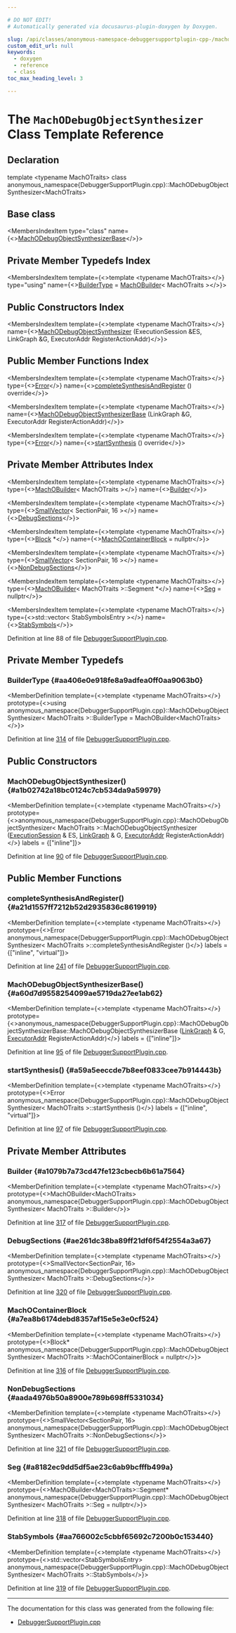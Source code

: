 ```yaml
---

# DO NOT EDIT!
# Automatically generated via docusaurus-plugin-doxygen by Doxygen.

slug: /api/classes/anonymous-namespace-debuggersupportplugin-cpp-/machodebugobjectsynthesizer
custom_edit_url: null
keywords:
  - doxygen
  - reference
  - class
toc_max_heading_level: 3

---
```





# The `MachODebugObjectSynthesizer` Class Template Reference

<DoxygenPage pluginConfig={pluginConfig}>



## Declaration

<CodeBlock>template &lt;typename MachOTraits&gt;
class anonymous_namespace{DebuggerSupportPlugin.cpp}::MachODebugObjectSynthesizer&lt;MachOTraits&gt;</CodeBlock>

## Base class

<MembersIndex>

<MembersIndexItem
  type="class"
  name={<><a href="/docs/api/classes/anonymous-namespace-debuggersupportplugin-cpp-/machodebugobjectsynthesizerbase">MachODebugObjectSynthesizerBase</a></>}>
</MembersIndexItem>

</MembersIndex>

## Private Member Typedefs Index

<MembersIndex>

<MembersIndexItem
  template={<>template &lt;typename MachOTraits&gt;</>}
  type="using"
  name={<><a href="#aa406e0e918fe8a9adfea0ff0aa9063b0">BuilderType</a> = <a href="/docs/api/classes/llvm/orc/machobuilder">MachOBuilder</a>&lt; MachOTraits &gt;</>}>
</MembersIndexItem>

</MembersIndex>

## Public Constructors Index

<MembersIndex>

<MembersIndexItem
  template={<>template &lt;typename MachOTraits&gt;</>}
  name={<><a href="#a1b02742a18bc0124c7cb534da9a59979">MachODebugObjectSynthesizer</a> (ExecutionSession &amp;ES, LinkGraph &amp;G, ExecutorAddr RegisterActionAddr)</>}>
</MembersIndexItem>

</MembersIndex>

## Public Member Functions Index

<MembersIndex>

<MembersIndexItem
  template={<>template &lt;typename MachOTraits&gt;</>}
  type={<><a href="/docs/api/classes/llvm/error">Error</a></>}
  name={<><a href="#a21d1557ff7212b52d2935836c8619919">completeSynthesisAndRegister</a> () override</>}>
</MembersIndexItem>

<MembersIndexItem
  template={<>template &lt;typename MachOTraits&gt;</>}
  name={<><a href="#a60d7d9558254099ae5719da27ee1ab62">MachODebugObjectSynthesizerBase</a> (LinkGraph &amp;G, ExecutorAddr RegisterActionAddr)</>}>
</MembersIndexItem>

<MembersIndexItem
  template={<>template &lt;typename MachOTraits&gt;</>}
  type={<><a href="/docs/api/classes/llvm/error">Error</a></>}
  name={<><a href="#a59a5eeccde7b8eef0833cee7b914443b">startSynthesis</a> () override</>}>
</MembersIndexItem>

</MembersIndex>

## Private Member Attributes Index

<MembersIndex>

<MembersIndexItem
  template={<>template &lt;typename MachOTraits&gt;</>}
  type={<><a href="/docs/api/classes/llvm/orc/machobuilder">MachOBuilder</a>&lt; MachOTraits &gt;</>}
  name={<><a href="#a1079b7a73cd47fe123cbecb6b61a7564">Builder</a></>}>
</MembersIndexItem>

<MembersIndexItem
  template={<>template &lt;typename MachOTraits&gt;</>}
  type={<><a href="/docs/api/classes/llvm/smallvector">SmallVector</a>&lt; SectionPair, 16 &gt;</>}
  name={<><a href="#ae261dc38ba89ff21df6f54f2554a3a67">DebugSections</a></>}>
</MembersIndexItem>

<MembersIndexItem
  template={<>template &lt;typename MachOTraits&gt;</>}
  type={<><a href="/docs/api/classes/llvm/jitlink/block">Block</a> &#42;</>}
  name={<><a href="#a7ea8b6174debd8357af15e5e3e0cf524">MachOContainerBlock</a> = nullptr</>}>
</MembersIndexItem>

<MembersIndexItem
  template={<>template &lt;typename MachOTraits&gt;</>}
  type={<><a href="/docs/api/classes/llvm/smallvector">SmallVector</a>&lt; SectionPair, 16 &gt;</>}
  name={<><a href="#aada4976b50a8900e789b698ff5331034">NonDebugSections</a></>}>
</MembersIndexItem>

<MembersIndexItem
  template={<>template &lt;typename MachOTraits&gt;</>}
  type={<><a href="/docs/api/classes/llvm/orc/machobuilder">MachOBuilder</a>&lt; MachOTraits &gt;::Segment &#42;</>}
  name={<><a href="#a8182ec9dd5df5ae23c6ab9bcfffb499a">Seg</a> = nullptr</>}>
</MembersIndexItem>

<MembersIndexItem
  template={<>template &lt;typename MachOTraits&gt;</>}
  type={<>std::vector&lt; StabSymbolsEntry &gt;</>}
  name={<><a href="#aa766002c5cbbf65692c7200b0c153440">StabSymbols</a></>}>
</MembersIndexItem>

</MembersIndex>


Definition at line 88 of file <a href="/docs/api/files/lib/lib/executionengine/lib/executionengine/orc/lib/executionengine/orc/debugging/debuggersupportplugin-cpp">DebuggerSupportPlugin.cpp</a>.

<SectionDefinition>

## Private Member Typedefs

### BuilderType {#aa406e0e918fe8a9adfea0ff0aa9063b0}

<MemberDefinition
  template={<>template &lt;typename MachOTraits&gt;</>}
  prototype={<>using anonymous&#95;namespace&#123;DebuggerSupportPlugin.cpp&#125;::MachODebugObjectSynthesizer&lt; MachOTraits &gt;::BuilderType =  MachOBuilder&lt;MachOTraits&gt;</>}>

Definition at line <a href="/docs/api/files/lib/lib/executionengine/lib/executionengine/orc/lib/executionengine/orc/debugging/debuggersupportplugin-cpp/#l00314">314</a> of file <a href="/docs/api/files/lib/lib/executionengine/lib/executionengine/orc/lib/executionengine/orc/debugging/debuggersupportplugin-cpp">DebuggerSupportPlugin.cpp</a>.
</MemberDefinition>

</SectionDefinition>

<SectionDefinition>

## Public Constructors

### MachODebugObjectSynthesizer() {#a1b02742a18bc0124c7cb534da9a59979}

<MemberDefinition
  template={<>template &lt;typename MachOTraits&gt;</>}
  prototype={<>anonymous&#95;namespace&#123;DebuggerSupportPlugin.cpp&#125;::MachODebugObjectSynthesizer&lt; MachOTraits &gt;::MachODebugObjectSynthesizer (<a href="/docs/api/classes/llvm/orc/executionsession">ExecutionSession</a> &amp; ES, <a href="/docs/api/classes/llvm/jitlink/linkgraph">LinkGraph</a> &amp; G, <a href="/docs/api/classes/llvm/orc/executoraddr">ExecutorAddr</a> RegisterActionAddr)</>}
  labels = {["inline"]}>

Definition at line <a href="/docs/api/files/lib/lib/executionengine/lib/executionengine/orc/lib/executionengine/orc/debugging/debuggersupportplugin-cpp/#l00090">90</a> of file <a href="/docs/api/files/lib/lib/executionengine/lib/executionengine/orc/lib/executionengine/orc/debugging/debuggersupportplugin-cpp">DebuggerSupportPlugin.cpp</a>.
</MemberDefinition>

</SectionDefinition>

<SectionDefinition>

## Public Member Functions

### completeSynthesisAndRegister() {#a21d1557ff7212b52d2935836c8619919}

<MemberDefinition
  template={<>template &lt;typename MachOTraits&gt;</>}
  prototype={<>Error anonymous&#95;namespace&#123;DebuggerSupportPlugin.cpp&#125;::MachODebugObjectSynthesizer&lt; MachOTraits &gt;::completeSynthesisAndRegister ()</>}
  labels = {["inline", "virtual"]}>

Definition at line <a href="/docs/api/files/lib/lib/executionengine/lib/executionengine/orc/lib/executionengine/orc/debugging/debuggersupportplugin-cpp/#l00241">241</a> of file <a href="/docs/api/files/lib/lib/executionengine/lib/executionengine/orc/lib/executionengine/orc/debugging/debuggersupportplugin-cpp">DebuggerSupportPlugin.cpp</a>.
</MemberDefinition>

### MachODebugObjectSynthesizerBase() {#a60d7d9558254099ae5719da27ee1ab62}

<MemberDefinition
  template={<>template &lt;typename MachOTraits&gt;</>}
  prototype={<>anonymous&#95;namespace&#123;DebuggerSupportPlugin.cpp&#125;::MachODebugObjectSynthesizerBase::MachODebugObjectSynthesizerBase (<a href="/docs/api/classes/llvm/jitlink/linkgraph">LinkGraph</a> &amp; G, <a href="/docs/api/classes/llvm/orc/executoraddr">ExecutorAddr</a> RegisterActionAddr)</>}
  labels = {["inline"]}>

Definition at line <a href="/docs/api/files/lib/lib/executionengine/lib/executionengine/orc/lib/executionengine/orc/debugging/debuggersupportplugin-cpp/#l00095">95</a> of file <a href="/docs/api/files/lib/lib/executionengine/lib/executionengine/orc/lib/executionengine/orc/debugging/debuggersupportplugin-cpp">DebuggerSupportPlugin.cpp</a>.
</MemberDefinition>

### startSynthesis() {#a59a5eeccde7b8eef0833cee7b914443b}

<MemberDefinition
  template={<>template &lt;typename MachOTraits&gt;</>}
  prototype={<>Error anonymous&#95;namespace&#123;DebuggerSupportPlugin.cpp&#125;::MachODebugObjectSynthesizer&lt; MachOTraits &gt;::startSynthesis ()</>}
  labels = {["inline", "virtual"]}>

Definition at line <a href="/docs/api/files/lib/lib/executionengine/lib/executionengine/orc/lib/executionengine/orc/debugging/debuggersupportplugin-cpp/#l00097">97</a> of file <a href="/docs/api/files/lib/lib/executionengine/lib/executionengine/orc/lib/executionengine/orc/debugging/debuggersupportplugin-cpp">DebuggerSupportPlugin.cpp</a>.
</MemberDefinition>

</SectionDefinition>

<SectionDefinition>

## Private Member Attributes

### Builder {#a1079b7a73cd47fe123cbecb6b61a7564}

<MemberDefinition
  template={<>template &lt;typename MachOTraits&gt;</>}
  prototype={<>MachOBuilder&lt;MachOTraits&gt; anonymous&#95;namespace&#123;DebuggerSupportPlugin.cpp&#125;::MachODebugObjectSynthesizer&lt; MachOTraits &gt;::Builder</>}>

Definition at line <a href="/docs/api/files/lib/lib/executionengine/lib/executionengine/orc/lib/executionengine/orc/debugging/debuggersupportplugin-cpp/#l00317">317</a> of file <a href="/docs/api/files/lib/lib/executionengine/lib/executionengine/orc/lib/executionengine/orc/debugging/debuggersupportplugin-cpp">DebuggerSupportPlugin.cpp</a>.
</MemberDefinition>

### DebugSections {#ae261dc38ba89ff21df6f54f2554a3a67}

<MemberDefinition
  template={<>template &lt;typename MachOTraits&gt;</>}
  prototype={<>SmallVector&lt;SectionPair, 16&gt; anonymous&#95;namespace&#123;DebuggerSupportPlugin.cpp&#125;::MachODebugObjectSynthesizer&lt; MachOTraits &gt;::DebugSections</>}>

Definition at line <a href="/docs/api/files/lib/lib/executionengine/lib/executionengine/orc/lib/executionengine/orc/debugging/debuggersupportplugin-cpp/#l00320">320</a> of file <a href="/docs/api/files/lib/lib/executionengine/lib/executionengine/orc/lib/executionengine/orc/debugging/debuggersupportplugin-cpp">DebuggerSupportPlugin.cpp</a>.
</MemberDefinition>

### MachOContainerBlock {#a7ea8b6174debd8357af15e5e3e0cf524}

<MemberDefinition
  template={<>template &lt;typename MachOTraits&gt;</>}
  prototype={<>Block&#42; anonymous&#95;namespace&#123;DebuggerSupportPlugin.cpp&#125;::MachODebugObjectSynthesizer&lt; MachOTraits &gt;::MachOContainerBlock = nullptr</>}>

Definition at line <a href="/docs/api/files/lib/lib/executionengine/lib/executionengine/orc/lib/executionengine/orc/debugging/debuggersupportplugin-cpp/#l00316">316</a> of file <a href="/docs/api/files/lib/lib/executionengine/lib/executionengine/orc/lib/executionengine/orc/debugging/debuggersupportplugin-cpp">DebuggerSupportPlugin.cpp</a>.
</MemberDefinition>

### NonDebugSections {#aada4976b50a8900e789b698ff5331034}

<MemberDefinition
  template={<>template &lt;typename MachOTraits&gt;</>}
  prototype={<>SmallVector&lt;SectionPair, 16&gt; anonymous&#95;namespace&#123;DebuggerSupportPlugin.cpp&#125;::MachODebugObjectSynthesizer&lt; MachOTraits &gt;::NonDebugSections</>}>

Definition at line <a href="/docs/api/files/lib/lib/executionengine/lib/executionengine/orc/lib/executionengine/orc/debugging/debuggersupportplugin-cpp/#l00321">321</a> of file <a href="/docs/api/files/lib/lib/executionengine/lib/executionengine/orc/lib/executionengine/orc/debugging/debuggersupportplugin-cpp">DebuggerSupportPlugin.cpp</a>.
</MemberDefinition>

### Seg {#a8182ec9dd5df5ae23c6ab9bcfffb499a}

<MemberDefinition
  template={<>template &lt;typename MachOTraits&gt;</>}
  prototype={<>MachOBuilder&lt;MachOTraits&gt;::Segment&#42; anonymous&#95;namespace&#123;DebuggerSupportPlugin.cpp&#125;::MachODebugObjectSynthesizer&lt; MachOTraits &gt;::Seg = nullptr</>}>

Definition at line <a href="/docs/api/files/lib/lib/executionengine/lib/executionengine/orc/lib/executionengine/orc/debugging/debuggersupportplugin-cpp/#l00318">318</a> of file <a href="/docs/api/files/lib/lib/executionengine/lib/executionengine/orc/lib/executionengine/orc/debugging/debuggersupportplugin-cpp">DebuggerSupportPlugin.cpp</a>.
</MemberDefinition>

### StabSymbols {#aa766002c5cbbf65692c7200b0c153440}

<MemberDefinition
  template={<>template &lt;typename MachOTraits&gt;</>}
  prototype={<>std::vector&lt;StabSymbolsEntry&gt; anonymous&#95;namespace&#123;DebuggerSupportPlugin.cpp&#125;::MachODebugObjectSynthesizer&lt; MachOTraits &gt;::StabSymbols</>}>

Definition at line <a href="/docs/api/files/lib/lib/executionengine/lib/executionengine/orc/lib/executionengine/orc/debugging/debuggersupportplugin-cpp/#l00319">319</a> of file <a href="/docs/api/files/lib/lib/executionengine/lib/executionengine/orc/lib/executionengine/orc/debugging/debuggersupportplugin-cpp">DebuggerSupportPlugin.cpp</a>.
</MemberDefinition>

</SectionDefinition>

<hr/>

The documentation for this class was generated from the following file:

<ul>
<li><a href="/docs/api/files/lib/lib/executionengine/lib/executionengine/orc/lib/executionengine/orc/debugging/debuggersupportplugin-cpp">DebuggerSupportPlugin.cpp</a></li>
</ul>

</DoxygenPage>
